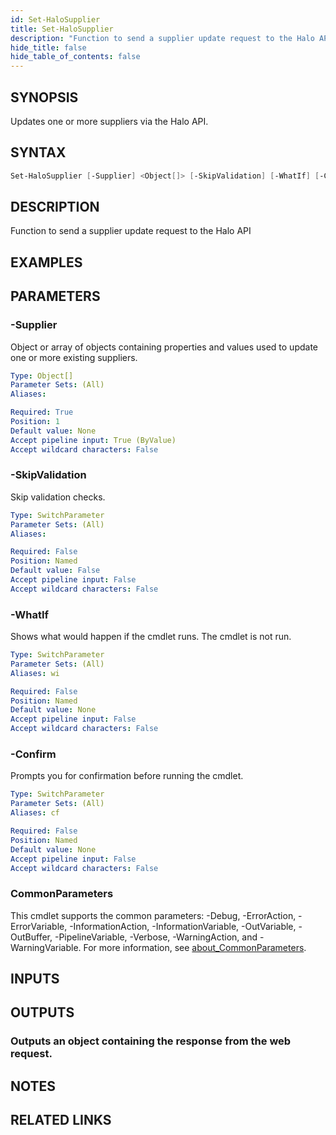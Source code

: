 ```yaml
---
id: Set-HaloSupplier
title: Set-HaloSupplier
description: "Function to send a supplier update request to the Halo API"
hide_title: false
hide_table_of_contents: false
---
```


## SYNOPSIS

Updates one or more suppliers via the Halo API.

## SYNTAX

```powershell
Set-HaloSupplier [-Supplier] <Object[]> [-SkipValidation] [-WhatIf] [-Confirm] [<CommonParameters>]
```

## DESCRIPTION

Function to send a supplier update request to the Halo API

## EXAMPLES

## PARAMETERS

### -Supplier

Object or array of objects containing properties and values used to update one or more existing suppliers.

```yaml
Type: Object[]
Parameter Sets: (All)
Aliases:

Required: True
Position: 1
Default value: None
Accept pipeline input: True (ByValue)
Accept wildcard characters: False
```

### -SkipValidation

Skip validation checks.

```yaml
Type: SwitchParameter
Parameter Sets: (All)
Aliases:

Required: False
Position: Named
Default value: False
Accept pipeline input: False
Accept wildcard characters: False
```

### -WhatIf

Shows what would happen if the cmdlet runs.
The cmdlet is not run.

```yaml
Type: SwitchParameter
Parameter Sets: (All)
Aliases: wi

Required: False
Position: Named
Default value: None
Accept pipeline input: False
Accept wildcard characters: False
```

### -Confirm

Prompts you for confirmation before running the cmdlet.

```yaml
Type: SwitchParameter
Parameter Sets: (All)
Aliases: cf

Required: False
Position: Named
Default value: None
Accept pipeline input: False
Accept wildcard characters: False
```

### CommonParameters

This cmdlet supports the common parameters: -Debug, -ErrorAction, -ErrorVariable, -InformationAction, -InformationVariable, -OutVariable, -OutBuffer, -PipelineVariable, -Verbose, -WarningAction, and -WarningVariable. For more information, see [about_CommonParameters](http://go.microsoft.com/fwlink/?LinkID=113216).

## INPUTS

## OUTPUTS

### Outputs an object containing the response from the web request.

## NOTES

## RELATED LINKS
